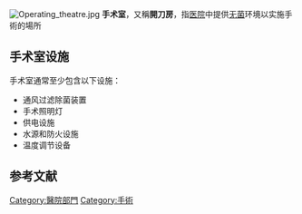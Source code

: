 [[File:Operating_theatre.jpg|right]]
'''手术室'''，又稱'''開刀房'''，指[[医院|医院]]中提供[[無塵室|无菌]]环境以实施手術的場所

== 手术室设施 ==
手术室通常至少包含以下设施：
* 通风过滤除菌装置
* 手术照明灯
* 供电设施
* 水源和防火设施
* 温度调节设备

==参考文献==
{{reflist}}

[[Category:醫院部門|Category:醫院部門]]
[[Category:手術|Category:手術]]
{{med-stub}}